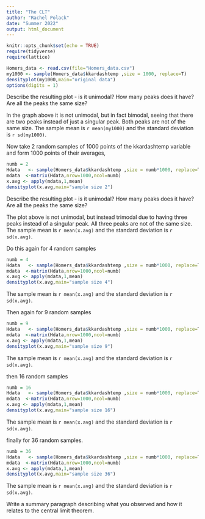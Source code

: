 ```yaml
---
title: "The CLT"
author: "Rachel Polack"
date: "Summer 2022"
output: html_document
---
```


```r
knitr::opts_chunk$set(echo = TRUE)
require(tidyverse)
require(lattice)
```

```r
Homers_data <- read.csv(file="Homers_data.csv")
my1000 <- sample(Homers_data$kkardashtemp ,size = 1000, replace=T)
densityplot(my1000,main="original data")
options(digits = 1)
```

Describe the resulting plot -  is it unimodal?  How many peaks does it have?  Are all the peaks the same size? 

In the graph above it is not unimodal, but in fact bimodal, seeing that there are two peaks instead of just a singular peak. Both peaks are not of the same size. The sample mean is `r mean(my1000)` and the standard deviation is `r sd(my1000)`. 

Now take 2 random samples of 1000 points of the kkardashtemp variable and form 1000 points of their averages,

```r
numb = 2
Hdata   <- sample(Homers_data$kkardashtemp ,size = numb*1000, replace=T)
mdata  <-matrix(Hdata,nrow=1000,ncol=numb)
x.avg <- apply(mdata,1,mean)
densityplot(x.avg,main="sample size 2")
```

Describe the resulting plot -  is it unimodal?  How many peaks does it have?  Are all the peaks the same size? 

The plot above is not unimodal, but instead trimodal due to having three peaks instead of a singular peak. All three peaks are not of the same size. The sample mean is `r mean(x.avg)` and the standard deviation is `r sd(x.avg)`.

Do this again for 4 random samples

```r
numb = 4
Hdata   <- sample(Homers_data$kkardashtemp ,size = numb*1000, replace=T)
mdata  <-matrix(Hdata,nrow=1000,ncol=numb)
x.avg <- apply(mdata,1,mean)
densityplot(x.avg,main="sample size 4")
```

The sample mean is `r mean(x.avg)` and the standard deviation is `r sd(x.avg)`.


Then again for 9 random samples

```r
numb = 9
Hdata   <- sample(Homers_data$kkardashtemp ,size = numb*1000, replace=T)
mdata  <-matrix(Hdata,nrow=1000,ncol=numb)
x.avg <- apply(mdata,1,mean)
densityplot(x.avg,main="sample size 9")
```

The sample mean is `r mean(x.avg)` and the standard deviation is `r sd(x.avg)`.


then 16 random samples

```r
numb = 16
Hdata   <- sample(Homers_data$kkardashtemp ,size = numb*1000, replace=T)
mdata  <-matrix(Hdata,nrow=1000,ncol=numb)
x.avg <- apply(mdata,1,mean)
densityplot(x.avg,main="sample size 16")
```

The sample mean is `r mean(x.avg)` and the standard deviation is `r sd(x.avg)`.


finally for 36 random samples.

```r
numb = 36
Hdata   <- sample(Homers_data$kkardashtemp ,size = numb*1000, replace=T)
mdata  <-matrix(Hdata,nrow=1000,ncol=numb)
x.avg <- apply(mdata,1,mean)
densityplot(x.avg,main="sample size 36")
```

The sample mean is `r mean(x.avg)` and the standard deviation is `r sd(x.avg)`.


Write a summary paragraph describing what you observed and how it relates to the central limit theorem.